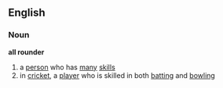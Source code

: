 ==English==
===Noun===
'''all rounder'''
# a [[person]] who has [[many]] [[skill]]s
# in [[cricket]], a [[player]] who is skilled in both [[batting]] and [[bowling]]